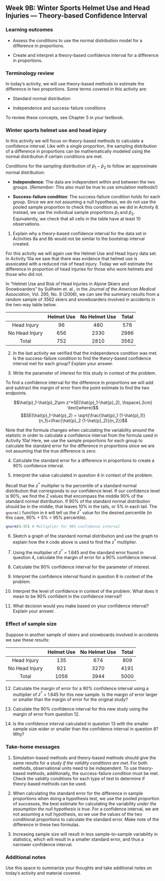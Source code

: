 ## Week 9B:  Winter Sports Helmet Use and Head Injuries --- Theory-based Confidence Interval

\setstretch{1}

### Learning outcomes

* Assess the conditions to use the normal distribution model for a difference in proportions.

* Create and interpret a theory-based confidence interval for a difference in proportions.

### Terminology review
In today's activity, we will use theory-based methods to estimate the difference in two proportions. Some terms covered in this activity are:

* Standard normal distribution

* Independence and success-failure conditions

To review these concepts, see Chapter 5 in your textbook.

### Winter sports helmet use and head injury 

In this activity we will focus on theory-based methods to calculate a confidence interval.  Like with a single proportion, the sampling distribution of a difference in proportions can be mathematically modeled using the normal distribution if certain conditions are met.

Conditions for the sampling distribution of $\hat{p}_1-\hat{p}_2$ to follow an approximate normal distribution:

* **Independence**: The data are independent within and between the two groups. (*Remember*: This also must be true to use simulation methods!)

* **Success-failure condition**: The success-failure condition holds for each group. Since we are not assuming a null hypothesis, we do not use the pooled sample proportion to check this condition as we did in Activity 8. Instead, we use the individual sample proportions $\hat{p}_1$ and $\hat{p}_2$. Equivalently, we check that all cells in the table have at least 10 observations.

1.  Explain why a theory-based confidence interval for the data set in Activities 8a and 8b would not be similar to the bootstrap interval created.

\vspace{1in}

For this activity we will again use the Helmet Use and Head Injury data set. In Activity 10a we saw that there was evidence that helmet use is assoicated with a reduced risk of head injury.  Today we will estimate the difference in proportion of head injuries for those who wore helmets and those who did not.

In "Helmet Use and Risk of Head Injuries in Alpine Skiers and Snowboarders" by Sullheim et. al., in the *Journal of the American Medical Association*, Vol. 295, No. 8 (2006), we can see the summary results from a random sample of 3562 skiers and snowboarders involved in accidents in the two-way table below. 

|                | Helmet Use | No Helmet Use | Total |
|:--------------:|:----------:|:-------------:|:-----:|
| Head Injury    |     96     |      480      |  576  |
| No Head Injury |     656    |      2330     |  2986 |
| Total          |     752    |      2810     |  3562 |

2.  In the last activity we verified that the independence condtion was met.  Is the success-failure condition to find the theory-based confidence interval met for each group?  Explain your answer.

\vspace{1in}

3.  Write the parameter of interest for this study in context of the problem.

\vspace{0.8in}

To find a confidence interval for the difference in proportions we will add and subtract the margin of error from the point estimate to find the two endpoints.

 $$\hat{p}_1-\hat{p}_2\pm z^*SE(\hat{p}_1-\hat{p}_2), \hspace{.2cm} \text{where}$$
 $$SE(\hat{p}_1-\hat{p}_2) = \sqrt{\frac{\hat{p}_1 (1-\hat{p}_1)}{n_1}+\frac{\hat{p}_2 (1-\hat{p}_2)}{n_2}}$$
 
Note that the formula changes when calculating the variability around the statistic in order to calculate a confidence interval from the formula used in Activity 10a!  Here, we use the sample proportions for each group to calculate the standard error for the difference in proportions since we are not assuming that the true difference is zero.


4. Calculate the standard error for a difference in proportions to create a 90\% confidence interval.  

\vspace{1in}

5. Interpret the value calculated in question 4 in context of the problem.

\vspace{1in}
\newpage

Recall that the $z^*$ multiplier is the percentile of a standard normal distribution that corresponds to our confidence level. If our confidence level is 90\%, we find the Z values that encompass the middle 90\% of the standard normal distribution. If 90\% of the standard normal distribution should be in the middle, that leaves 10\% in the tails, or 5\% in each tail.  The `qnorm()` function in `R` will tell us the $z^*$ value for the desired percentile (in this case, 90\% + 5\% = 95\% percentile). 

```r
qnorm(0.95) # Multiplier for 90% confidence interval
```

6. Sketch a graph of the standard normal distribution and use the graph to explain how the `R` code above is used to find the $z^*$ multiplier.  

\vspace{1.5in}

7. Using the multiplier of $z^*$ = 1.645 and the standard error found in question 4, calculate the margin of error for a 90\% confidence interval.

\vspace{0.5in}

8. Calculate the 90\% confidence interval for the parameter of interest. 

\vspace{0.8in}

9. Interpret the confidence interval found in question 8 in context of the problem.

\vspace{0.8in}

10.  Interpret the level of confidence in context of the problem.  What does it mean to be 90% confident in the confidence interval?

\vspace{0.8in}

11.  What decision would you make based on your confidence interval?  Explain your answer.
\vspace{0.5in}

### Effect of sample size 

Suppose in another sample of skiers and snowboards involved in accidents we saw these results:

|                | Helmet Use | No Helmet Use | Total |
|:--------------:|:----------:|:-------------:|:-----:|
| Head Injury    |     135    |      674      |  809  |
| No Head Injury |     921    |      3270     |  4191 |
| Total          |     1056   |      3944     |  5000 |

12.  Calculate the margin of error for a 90\% confidence interval using a multiplier of $z^*$ = 1.645 for this new sample.  Is the margin of error larger or smaller than the margin of error for the original study?

\vspace{.8in}

13.  Calculate the 90\% confidence interval for this new study using the margin of error from question 12.  

\vspace{.8in}

14.  Is the confidence interval calculated in question 13 with the smaller sample size wider or smaller than the confidence interval in question 8? Why?

\vspace{.8in}

### Take-home messages

1. Simulation-based methods and theory-based methods should give the same results for a study *if the validity conditions are met*.  For both methods, observational units need to be independent. To use theory-based methods, additionally, the success-failure condition must be met. Check the validity conditions for each type of test to determine if theory-based methods can be used.

2. When calculating the standard error for the difference in sample proportions when doing a hypothesis test, we use the pooled proportion of successes, the best estimate for calculating the variability *under the assumption the null hypothesis is true*.  For a confidence interval, we are not assuming a null hypothesis, so we use the values of the two conditional proportions to calculate the standard error.  Make note of the difference in these two formulas. 

3.  Increasing sample size will result in less sample-to-sample variability in statistics, which will result in a smaller standard error, and thus a narrower confidence interval.  

### Additional notes

Use this space to summarize your thoughts and take additional notes on today's activity and material covered.

\newpage
